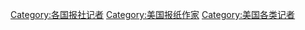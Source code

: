 [[Category:各国报社记者|Category:各国报社记者]]
[[Category:美国报纸作家|Category:美国报纸作家]]
[[Category:美国各类记者|Category:美国各类记者]]